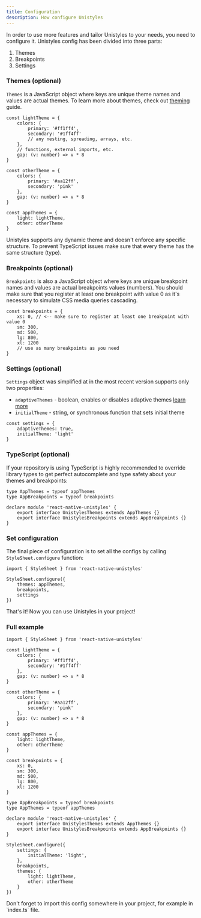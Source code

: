 ```yaml
---
title: Configuration
description: How configure Unistyles
---
```



In order to use more features and tailor Unistyles to your needs, you need to configure it. Unistyles config has been divided into three parts:

1. Themes
2. Breakpoints
3. Settings

### Themes (optional)

`Themes` is a JavaScript object where keys are unique theme names and values are actual themes. To learn more about themes, check out [theming](/todo) guide.

```tsx title="unistyles.ts"
const lightTheme = {
    colors: {
        primary: '#ff1ff4',
        secondary: '#1ff4ff'
        // any nesting, spreading, arrays, etc.
    },
    // functions, external imports, etc.
    gap: (v: number) => v * 8
}

const otherTheme = {
    colors: {
        primary: '#aa12ff',
        secondary: 'pink'
    },
    gap: (v: number) => v * 8
}

const appThemes = {
    light: lightTheme,
    other: otherTheme
}
```

<Aside>
Unistyles supports any dynamic theme and doesn't enforce any specific structure. To prevent TypeScript issues make sure that every theme has the same structure (type).
</Aside>

### Breakpoints (optional)

`Breakpoints` is also a JavaScript object where keys are unique breakpoint names and values are actual breakpoints values (numbers). You should make sure that you register at least one breakpoint with value 0 as it's necessary to simulate CSS media queries cascading.

```tsx title="unistyles.ts"
const breakpoints = {
    xs: 0, // <-- make sure to register at least one breakpoint with value 0
    sm: 300,
    md: 500,
    lg: 800,
    xl: 1200
    // use as many breakpoints as you need
}
```

### Settings (optional)

`Settings` object was simplified at in the most recent version supports only two properties:

- `adaptiveThemes` - boolean, enables or disables adaptive themes [learn more](/todo)
- `initialTheme` - string, or synchronous function that sets initial theme

```tsx title="unistyles.ts"
const settings = {
    adaptiveThemes: true,
    initialTheme: 'light'
}
```

### TypeScript (optional)

If your repository is using TypeScript is highly recommended to override library types to get perfect autocomplete and type safety about your themes and breakpoints:

```tsx title="unistyles.ts"
type AppThemes = typeof appThemes
type AppBreakpoints = typeof breakpoints

declare module 'react-native-unistyles' {
    export interface UnistylesThemes extends AppThemes {}
    export interface UnistylesBreakpoints extends AppBreakpoints {}
}

```

### Set configuration

The final piece of configuration is to set all the configs by calling `StyleSheet.configure` function:

```tsx title="unistyles.ts"
import { StyleSheet } from 'react-native-unistyles'

StyleSheet.configure({
    themes: appThemes,
    breakpoints,
    settings
})

```

That's it! Now you can use Unistyles in your project!

### Full example

```tsx title="unistyles.ts"
import { StyleSheet } from 'react-native-unistyles'

const lightTheme = {
    colors: {
        primary: '#ff1ff4',
        secondary: '#1ff4ff'
    },
    gap: (v: number) => v * 8
}

const otherTheme = {
    colors: {
        primary: '#aa12ff',
        secondary: 'pink'
    },
    gap: (v: number) => v * 8
}

const appThemes = {
    light: lightTheme,
    other: otherTheme
}

const breakpoints = {
    xs: 0,
    sm: 300,
    md: 500,
    lg: 800,
    xl: 1200
}

type AppBreakpoints = typeof breakpoints
type AppThemes = typeof appThemes

declare module 'react-native-unistyles' {
    export interface UnistylesThemes extends AppThemes {}
    export interface UnistylesBreakpoints extends AppBreakpoints {}
}

StyleSheet.configure({
    settings: {
        initialTheme: 'light',
    },
    breakpoints,
    themes: {
        light: lightTheme,
        other: otherTheme
    }
})

```

<Aside>
Don't forget to import this config somewhere in your project, for example in `index.ts` file.
</Aside>
